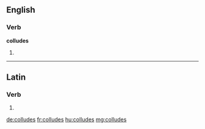 ==English==

===Verb===
'''colludes'''

# {{third-person singular of|collude}}

----

==Latin==

===Verb===
{{la-verb-form|collūdēs}}

# {{conjugation of|colludo|collūdō|2|s|fut|act|ind|lang=la}}

[[de:colludes]]
[[fr:colludes]]
[[hu:colludes]]
[[mg:colludes]]
